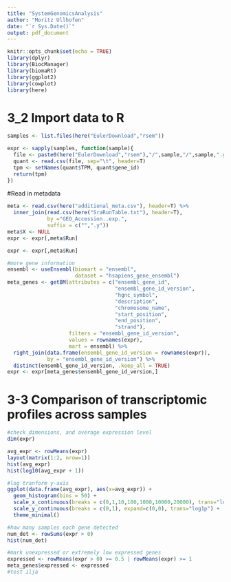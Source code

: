 ```yaml
---
title: "SystemGenomicsAnalysis"
author: "Moritz Ullhofen"
date: "`r Sys.Date()`"
output: pdf_document
---
```


```r
knitr::opts_chunk$set(echo = TRUE)
library(dplyr)
library(BiocManager)
library(biomaRt)
library(ggplot2)
library(cowplot)
library(here)
```

# 3_2 Import data to R

```r
samples <- list.files(here("EulerDownload","rsem"))

expr <- sapply(samples, function(sample){
  file <- paste0(here("EulerDownload","rsem"),"/",sample,"/",sample,".genes.results")
  quant <- read.csv(file, sep="\t", header=T)
  tpm <- setNames(quant$TPM, quant$gene_id)
  return(tpm)
})

```

#Read in metadata
```r
meta <- read.csv(here("additional_meta.csv"), header=T) %>%
  inner_join(read.csv(here("SraRunTable.txt"), header=T),
             by ="GEO_Accession..exp.",
             suffix = c("",".y"))
meta$X <- NULL
expr <- expr[,meta$Run]
```

```r

expr <- expr[,meta$Run]

#more gene information
ensembl <- useEnsembl(biomart = "ensembl",
                      dataset = "hsapiens_gene_ensembl")
meta_genes <- getBM(attributes = c("ensembl_gene_id",
                                   "ensembl_gene_id_version",
                                   "hgnc_symbol",
                                   "description",
                                   "chromosome_name",
                                   "start_position",
                                   "end_position",
                                   "strand"),
                    filters = "ensembl_gene_id_version",
                    values = rownames(expr),
                    mart = ensembl) %>%
  right_join(data.frame(ensembl_gene_id_version = rownames(expr)),
             by = "ensembl_gene_id_version") %>%
  distinct(ensembl_gene_id_version, .keep_all = TRUE)
expr <- expr[meta_genes$ensembl_gene_id_version,]

```

# 3-3 Comparison of transcriptomic profiles across samples

```r
#check dimensions, and average expression level
dim(expr)

avg_expr <- rowMeans(expr)
layout(matrix(1:2, nrow=1))
hist(avg_expr)
hist(log10(avg_expr + 1))

#log tranform y-axis
ggplot(data.frame(avg_expr), aes(x=avg_expr)) +
  geom_histogram(bins = 50) +
  scale_x_continuous(breaks = c(0,1,10,100,1000,10000,20000), trans="log1p", expand=c(0,0)) +
  scale_y_continuous(breaks = c(0,1), expand=c(0,0), trans="log1p") +
  theme_minimal()

#how many samples each gene detected
num_det <- rowSums(expr > 0)
hist(num_det)
```
```r
#mark unexpressed or extremely low expressed genes
expressed <- rowMeans(expr > 0) >= 0.5 | rowMeans(expr) >= 1
meta_genes$expressed <- expressed
#test ilja
```

